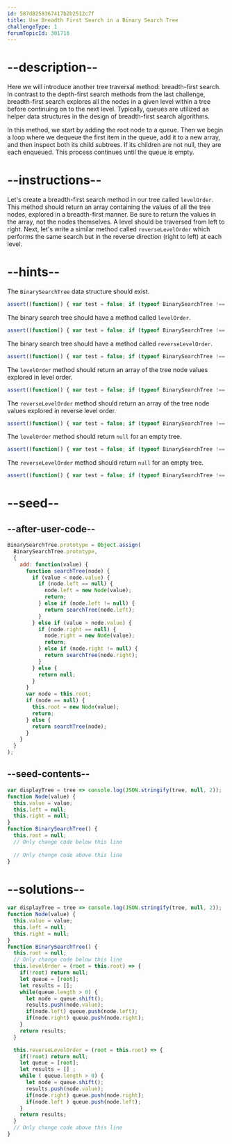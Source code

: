 ```yaml
---
id: 587d8258367417b2b2512c7f
title: Use Breadth First Search in a Binary Search Tree
challengeType: 1
forumTopicId: 301718
---
```


# --description--

Here we will introduce another tree traversal method: breadth-first search. In contrast to the depth-first search methods from the last challenge, breadth-first search explores all the nodes in a given level within a tree before continuing on to the next level. Typically, queues are utilized as helper data structures in the design of breadth-first search algorithms.

In this method, we start by adding the root node to a queue. Then we begin a loop where we dequeue the first item in the queue, add it to a new array, and then inspect both its child subtrees. If its children are not null, they are each enqueued. This process continues until the queue is empty.

# --instructions--

Let's create a breadth-first search method in our tree called `levelOrder`. This method should return an array containing the values of all the tree nodes, explored in a breadth-first manner. Be sure to return the values in the array, not the nodes themselves. A level should be traversed from left to right. Next, let's write a similar method called `reverseLevelOrder` which performs the same search but in the reverse direction (right to left) at each level.

# --hints--

The `BinarySearchTree` data structure should exist.

```js
assert((function() { var test = false; if (typeof BinarySearchTree !== 'undefined') { test = new BinarySearchTree() }; return (typeof test == 'object')})());
```

The binary search tree should have a method called `levelOrder`.

```js
assert((function() { var test = false; if (typeof BinarySearchTree !== 'undefined') { test = new BinarySearchTree() } else { return false; }; return (typeof test.levelOrder == 'function')})());
```

The binary search tree should have a method called `reverseLevelOrder`.

```js
assert((function() { var test = false; if (typeof BinarySearchTree !== 'undefined') { test = new BinarySearchTree() } else { return false; }; return (typeof test.reverseLevelOrder == 'function')})());
```

The `levelOrder` method should return an array of the tree node values explored in level order.

```js
assert((function() { var test = false; if (typeof BinarySearchTree !== 'undefined') { test = new BinarySearchTree() } else { return false; }; if (typeof test.levelOrder !== 'function') { return false; }; test.add(7); test.add(1); test.add(9); test.add(0); test.add(3); test.add(8); test.add(10); test.add(2); test.add(5); test.add(4); test.add(6); return (test.levelOrder().join('') == '719038102546'); })());
```

The `reverseLevelOrder` method should return an array of the tree node values explored in reverse level order.

```js
assert((function() { var test = false; if (typeof BinarySearchTree !== 'undefined') { test = new BinarySearchTree() } else { return false; }; if (typeof test.reverseLevelOrder !== 'function') { return false; }; test.add(7); test.add(1); test.add(9); test.add(0); test.add(3); test.add(8); test.add(10); test.add(2); test.add(5); test.add(4); test.add(6); return (test.reverseLevelOrder().join('') == '791108305264'); })());
```

The `levelOrder` method should return `null` for an empty tree.

```js
assert((function() { var test = false; if (typeof BinarySearchTree !== 'undefined') { test = new BinarySearchTree() } else { return false; }; if (typeof test.levelOrder !== 'function') { return false; }; return (test.levelOrder() == null); })());
```

The `reverseLevelOrder` method should return `null` for an empty tree.

```js
assert((function() { var test = false; if (typeof BinarySearchTree !== 'undefined') { test = new BinarySearchTree() } else { return false; }; if (typeof test.reverseLevelOrder !== 'function') { return false; }; return (test.reverseLevelOrder() == null); })());
```

# --seed--

## --after-user-code--

```js
BinarySearchTree.prototype = Object.assign(
  BinarySearchTree.prototype,
  {
    add: function(value) {
      function searchTree(node) {
        if (value < node.value) {
          if (node.left == null) {
            node.left = new Node(value);
            return;
          } else if (node.left != null) {
            return searchTree(node.left);
          }
        } else if (value > node.value) {
          if (node.right == null) {
            node.right = new Node(value);
            return;
          } else if (node.right != null) {
            return searchTree(node.right);
          }
        } else {
          return null;
        }
      }
      var node = this.root;
      if (node == null) {
        this.root = new Node(value);
        return;
      } else {
        return searchTree(node);
      }
    }
  }
);
```

## --seed-contents--

```js
var displayTree = tree => console.log(JSON.stringify(tree, null, 2));
function Node(value) {
  this.value = value;
  this.left = null;
  this.right = null;
}
function BinarySearchTree() {
  this.root = null;
  // Only change code below this line
  
  // Only change code above this line
}
```

# --solutions--

```js
var displayTree = tree => console.log(JSON.stringify(tree, null, 2));
function Node(value) {
  this.value = value;
  this.left = null;
  this.right = null;
}
function BinarySearchTree() {
  this.root = null;
  // Only change code below this line
  this.levelOrder = (root = this.root) => {
    if(!root) return null;
    let queue = [root];
    let results = [];
    while(queue.length > 0) {
      let node = queue.shift();
      results.push(node.value);
      if(node.left) queue.push(node.left);
      if(node.right) queue.push(node.right);
    }
    return results;
  }

  this.reverseLevelOrder = (root = this.root) => {
    if(!root) return null;
    let queue = [root];
    let results = [] ;
    while ( queue.length > 0) {
      let node = queue.shift();
      results.push(node.value);
      if(node.right) queue.push(node.right);
      if(node.left ) queue.push(node.left);
    }
    return results;
  }
  // Only change code above this line
}
```
